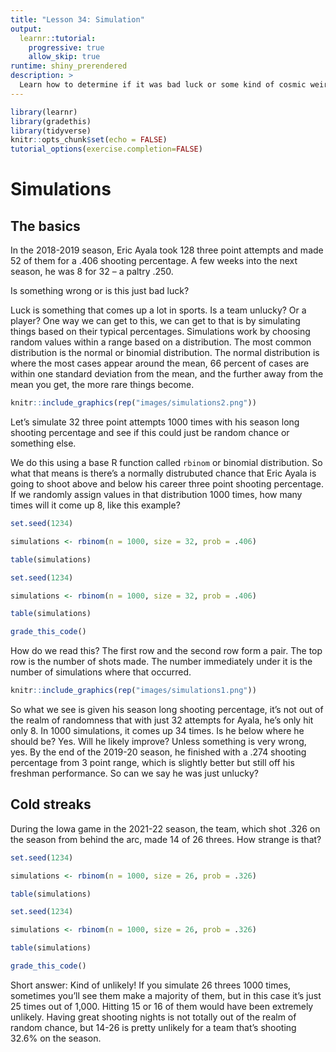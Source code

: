 ```yaml
---
title: "Lesson 34: Simulation"
output: 
  learnr::tutorial:
    progressive: true
    allow_skip: true
runtime: shiny_prerendered
description: >
  Learn how to determine if it was bad luck or some kind of cosmic weirdness.
---
```


```r
library(learnr)
library(gradethis)
library(tidyverse)
knitr::opts_chunk$set(echo = FALSE)
tutorial_options(exercise.completion=FALSE)
```

# Simulations

## The basics

In the 2018-2019 season, Eric Ayala took 128 three point attempts and made 52 of them for a .406 shooting percentage. A few weeks into the next season, he was 8 for 32 -- a paltry .250. 

Is something wrong or is this just bad luck? 

Luck is something that comes up a lot in sports. Is a team unlucky? Or a player? One way we can get to this, we can get to that is by simulating things based on their typical percentages. Simulations work by choosing random values within a range based on a distribution. The most common distribution is the normal or binomial distribution. The normal distribution is where the most cases appear around the mean, 66 percent of cases are within one standard deviation from the mean, and the further away from the mean you get, the more rare things become.

```r
knitr::include_graphics(rep("images/simulations2.png"))
```

Let's simulate 32 three point attempts 1000 times with his season long shooting percentage and see if this could just be random chance or something else. 

We do this using a base R function called `rbinom` or binomial distribution. So what that means is there's a normally distrubuted chance that Eric Ayala is going to shoot above and below his career three point shooting percentage. If we randomly assign values in that distribution 1000 times, how many times will it come up 8, like this example?  

```r
set.seed(1234)

simulations <- rbinom(n = 1000, size = 32, prob = .406)

table(simulations)
```
```r
set.seed(1234)

simulations <- rbinom(n = 1000, size = 32, prob = .406)

table(simulations)
```
```r
grade_this_code()
```

How do we read this? The first row and the second row form a pair. The top row is the number of shots made. The number immediately under it is the number of simulations where that occurred. 

```r
knitr::include_graphics(rep("images/simulations1.png"))
```

So what we see is given his season long shooting percentage, it's not out of the realm of randomness that with just 32 attempts for Ayala, he's only hit only 8. In 1000 simulations, it comes up 34 times. Is he below where he should be? Yes. Will he likely improve? Unless something is very wrong, yes. By the end of the 2019-20 season, he finished with a .274 shooting percentage from 3 point range, which is slightly better but still off his freshman performance. So can we say he was just unlucky? 

## Cold streaks

During the Iowa game in the 2021-22 season, the team, which shot .326 on the season from behind the arc, made 14 of 26 threes. How strange is that? 

```r
set.seed(1234)

simulations <- rbinom(n = 1000, size = 26, prob = .326)

table(simulations)
```
```r
set.seed(1234)

simulations <- rbinom(n = 1000, size = 26, prob = .326)

table(simulations)
```
```r
grade_this_code()
```

Short answer: Kind of unlikely! If you simulate 26 threes 1000 times, sometimes you'll see them make a majority of them, but in this case it's just 25 times out of 1,000. Hitting 15 or 16 of them would have been extremely unlikely. Having great shooting nights is not totally out of the realm of random chance, but 14-26 is pretty unlikely for a team that's shooting 32.6% on the season.
